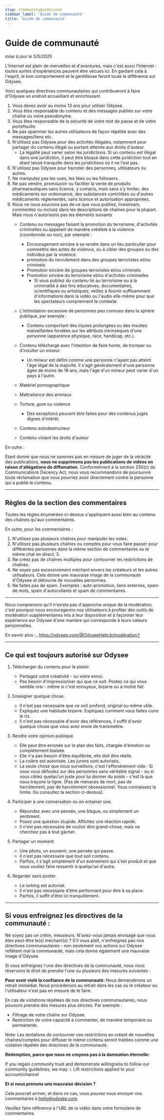 ```yaml
---
slug: /communityguidelines
sidebar_label: 'Guide de communauté'
title: 'Guide de communauté'
---
```


# Guide de communauté
*mise à jour le 5/5/2025*

L'Internet est plein de merveilles et d'aventures, mais c'est aussi l'Internet : toutes sortes d'expériences peuvent être vécues ici. En gardant cela à l'esprit, le bon comportement et la gentillesse feront toute la différence sur Odysee.

Voici quelques directives communautaires qui contribueront à faire d'Odysee un endroit accueillant et enrichissant.

1. Vous devez avoir au moins 13 ans pour utiliser Odysee.
2. Vous êtes responsable du contenu et des messages publiés sur votre chaîne ou votre pseudonyme.
3. Vous êtes responsable de la sécurité de votre mot de passe et de votre portefeuille. 
4. Ne pas spammer les autres utilisateurs de façon répétée avec des messages/liens etc.
5. N'utilisez pas Odysee pour des activités illégales, notamment pour partager du contenu illégal ou portant atteinte aux droits d'auteur.
	* La légalité peut varier selon les juridictions. Si un contenu est illégal dans une juridiction, il peut être bloqué dans cette juridiction tout en étant laissé tranquille dans les juridictions où il ne l'est pas.
7. N'utilisez pas Odysee pour harceler des personnes, utilisateurs ou autres.
8. Ne manipulez pas les vues, les likes ou les followers.
9. Ne pas vendre, promouvoir ou faciliter la vente de produits pharmaceutiques sans licence, y compris, mais sans s'y limiter, des médicaments sur ordonnance, des substances contrôlées ou d'autres médicaments réglementés, sans licence et autorisation appropriées.
10. Nous ne nous soucions pas de ce que vous publiez, livestream, commentez ou incluez dans les descriptions de chaînes pour la plupart. Mais nous n'autorisons pas les éléments suivants
	*   Contenu ou messages faisant la promotion du terrorisme, d'activités criminelles ou appelant de manière crédible à la violence (coordonnée ou non), par exemple :
		*   Encouragement sincère à se rendre dans un lieu particulier pour commettre des actes de violence, ou à cibler des groupes ou des individus par la violence.
		*   promotion du recrutement dans des groupes terroristes et/ou criminels
		*   Promotion sincère de groupes terroristes et/ou criminels
		*   Promotion sincère du terrorisme et/ou d'activités criminelles
			- Si vous publiez du contenu lié au terrorisme ou à la criminalité à des fins éducatives, documentaires, scientifiques ou artistiques, veillez à fournir suffisamment d'informations dans la vidéo ou l'audio elle-même pour que les spectateurs comprennent le contexte.

	*   L'intimidation excessive de personnes peu connues dans la sphère publique, par exemple :
		*   Contenu comportant des injures prolongées ou des insultes malveillantes fondées sur les attributs intrinsèques d'une personne (apparence physique, race, handicap, etc.).
	*   Contenu téléchargé avec l'intention de faire honte, de tromper ou d'insulter un mineur.
		*   Un mineur est défini comme une personne n'ayant pas atteint l'âge légal de la majorité. Il s'agit généralement d'une personne âgée de moins de 18 ans, mais l'âge d'un mineur peut varier d'un pays à l'autre.

	*   Matériel pornographique
    *   Maltraitance des animaux
    *   Torture, gore ou violence
        *   Des exceptions peuvent être faites pour des contenus jugés dignes d'intérêt.
    *   Contenu autodestructeur
    *   Contenu violant les droits d'auteur

En outre :

Étant donné que nous ne sommes pas en mesure de juger de la véracité des publications, **nous ne supprimons pas les publications de vidéos en raison d'allégations de diffamation.** Conformément à la section 230(c) du Communications Decency Act, nous vous recommandons de poursuivre toute réclamation que vous pourriez avoir directement contre la personne qui a publié le contenu.

---

## Règles de la section des commentaires

Toutes les règles énumérées ci-dessus s'appliquent aussi bien au contenu des chaînes qu'aux commentaires. 

En outre, pour les commentaires :

1. N'utilisez pas plusieurs chaînes pour manipuler les votes.
2. N'utilisez pas plusieurs chaînes ou comptes pour vous faire passer pour différentes personnes dans la même section de commentaires ou le même chat en direct. 3.
3. Ne créez pas de chaînes multiples pour contourner les restrictions de chaînes.
4. Ne soyez pas excessivement méchant envers les créateurs et les autres utilisateurs. Cela donne une mauvaise image de la communauté d'Odysee et détourne de nouvelles personnes.
5. Ne faites pas de spam. Exemples : auto-promotion, liens externes, spam de mots, spam d'autocollants et spam de commentaires.

---

Nous comprenons qu'il n'existe pas d'approche unique de la modération, c'est pourquoi nous encourageons nos utilisateurs à profiter des outils de modération supplémentaires mis à leur disposition et à façonner leur expérience sur Odysee d'une manière qui corresponde à leurs valeurs personnelles.  

En savoir plus :_ 
https://odysee.com/@OdyseeHelp:b/modération:f

---

## Ce qui est toujours autorisé sur Odysee

1. Télécharger du contenu pour le plaisir.
    * Partagez votre créativité - ou votre ennui.
    * Pas besoin d'impressionner qui que ce soit. Postez ce qui vous semble vrai - même si c'est ennuyeux, bizarre ou à moitié fait.

2. Enseigner quelque chose.
    * Il n'est pas nécessaire que ce soit profond, original ou même utile.
    * Expliquez une habitude bizarre. Expliquez comment vous faites cuire le riz.
    * Il n'est pas nécessaire d'avoir des références, il suffit d'avoir quelque chose que vous avez envie de transmettre.

3. Rendre votre opinion publique.
    * Elle peut être erronée sur le plan des faits, chargée d'émotion ou complètement biaisée.
    * Elle n'a pas besoin d'être équilibrée, elle doit être réelle.
    * La colère est autorisée. Les jurons sont autorisés.
    * La seule chose que nous surveillons, c'est l'effondrement vide : Si vous vous défoulez sur des personnes sans véritable signal - ou si vous ciblez quelqu'un juste pour lui donner du poids - c'est là que nous traçons la ligne. (Pas de menaces de mort, pas de harcèlement, pas de harcèlement obsessionnel. Vous connaissez la limite. Ou consultez la section ci-dessus).

4. Participer à une conversation ou en entamer une.
    * Répondez avec une pensée, une blague, ou simplement un sentiment.
    * Posez une question stupide. Affichez une réaction rapide.
    * Il n'est pas nécessaire de vouloir dire grand-chose, mais ne cherchez pas à tout gâcher.

5. Partager un moment.
    * Une photo, un souvenir, une pensée qui passe.
    * Il n'est pas nécessaire que tout soit contenu.
    * Parfois, il s'agit simplement d'un événement qui s'est produit et que vous vouliez faire ressentir à quelqu'un d'autre.

6. Regarder sans poster.
    * Le lurking est autorisé.
    * Il n'est pas nécessaire d'être performant pour être à sa place.
    * Parfois, il suffit d'être ici tranquillement.

---

## Si vous enfreignez les directives de la communauté :

Ne soyez pas un crétin, messieurs.  N'avez-vous jamais envisagé que vous êtes peut-être le(s) méchant(s) ?
S'il vous plaît, n'enfreignez pas nos directives communautaires - non seulement vos actions sur Odysee reflètent mal la communauté, mais cela donne également une mauvaise image d'Odysee. 

Si vous enfreignez l'une des directives de la communauté, nous nous réservons le droit de prendre l'une ou plusieurs des mesures suivantes :

**Pour avoir violé la confiance de la communauté:**
Nous demanderons un retrait immédiat. Nous procéderons au retrait dans les cas où le créateur ou l'utilisateur n'est pas en mesure de le faire.

En cas de violations répétées de nos directives communautaires, nous pouvons prendre des mesures plus strictes. Par exemple :

* Filtrage de votre chaîne sur Odysee.
* Restriction de votre capacité à commenter, de manière temporaire ou permanente.

Note: Les tentatives de contourner ces restrictions en créant de nouvelles chaînes/comptes pour diffuser le même contenu seront traitées comme une violation répétée des directives de la communauté.

**Rédemption, parce que nous ne croyons pas à la damnation éternelle:**

If you regain community trust and demonstrate willingness to follow our community guidelines, we may:
i. Lift restrictions applied to your account/channel

**Et si nous prenons une mauvaise décision ?**

Cela pourrait arriver, et dans ce cas, vous pouvez nous envoyer vos commentaires à hello@odysee.com.

Veuillez faire référence à l'URL de la vidéo dans votre formulaire de commentaires.

